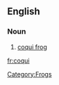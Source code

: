 ==English==
{{wikipedia}}
===Noun===
{{en-noun}}

# [[coqui frog]]

[[Category:Frogs]]

[[fr:coqui]]